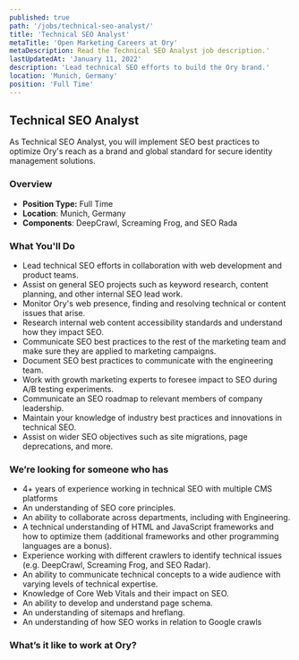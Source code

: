 ```yaml
---
published: true
path: '/jobs/technical-seo-analyst/'
title: 'Technical SEO Analyst'
metaTitle: 'Open Marketing Careers at Ory'
metaDescription: Read the Technical SEO Analyst job description.'
lastUpdatedAt: 'January 11, 2022'
description: 'Lead technical SEO efforts to build the Ory brand.'
location: 'Munich, Germany'
position: 'Full Time'
---
```



## Technical SEO Analyst

<About />

As Technical SEO Analyst, you will implement SEO best practices to optimize
Ory's reach as a brand and global standard for secure identity management
solutions.

### Overview

- **Position Type:** Full Time
- **Location**: Munich, Germany
- **Components**: DeepCrawl, Screaming Frog, and SEO Rada

### What You'll Do

- Lead technical SEO efforts in collaboration with web development and product
  teams.
- Assist on general SEO projects such as keyword research, content planning, and
  other internal SEO lead work.
- Monitor Ory's web presence, finding and resolving technical or content issues
  that arise.
- Research internal web content accessibility standards and understand
  how they impact SEO.
- Communicate SEO best practices to the rest of the marketing team and make
  sure they are applied to marketing campaigns. 
- Document SEO best practices to communicate with the engineering team.
- Work with growth marketing experts to foresee impact to SEO during A/B testing
  experiments.
- Communicate an SEO roadmap to relevant members of company leadership.
- Maintain your knowledge of industry best practices and innovations in
  technical SEO.
- Assist on wider SEO objectives such as site migrations, page deprecations, and
  more.

### We’re looking for someone who has

- 4+ years of experience working in technical SEO with multiple CMS platforms
- An understanding of SEO core principles.
- An ability to collaborate across departments, including with Engineering.
- A technical understanding of HTML and JavaScript frameworks and how to
  optimize them (additional frameworks and other programming languages are a
  bonus).
- Experience working with different crawlers to identify technical issues (e.g.
  DeepCrawl, Screaming Frog, and SEO Radar).
- An ability to communicate technical concepts to a wide audience with varying
  levels of technical expertise.
- Knowledge of Core Web Vitals and their impact on SEO.
- An ability to develop and understand page schema.
- An understanding of sitemaps and hreflang.
- An understanding of how SEO works in relation to Google crawls

### What’s it like to work at Ory?

<WorkAtOry />
